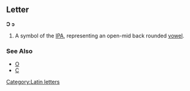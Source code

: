 ==Letter==
'''Ɔ''' '''ɔ'''

#A symbol of the [[IPA]], representing an open-mid back rounded [[vowel]].
<!-- African? -->
===See Also===
*[[O]]
*[[C]]
[[Category:Latin letters]]